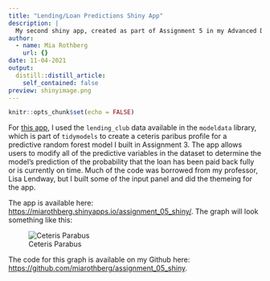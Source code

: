 ```yaml
---
title: "Lending/Loan Predictions Shiny App"
description: |
  My second shiny app, created as part of Assignment 5 in my Advanced Data Science class.
author:
  - name: Mia Rothberg
    url: {}
date: 11-04-2021
output:
  distill::distill_article:
    self_contained: false
preview: shinyimage.png
---
```



```r
knitr::opts_chunk$set(echo = FALSE)
```

For [this app](https://miarothberg.shinyapps.io/assignment_05_shiny/), I used the `lending_club` data available in the `modeldata` library, which is part of `tidymodels` to create a ceteris paribus profile for a predictive random forest model I built in Assignment 3. The app allows users to modify all of the predictive variables in the dataset to determine the model's prediction of the probability that the loan has been paid back fully or is currently on time. Much of the code was borrowed from my professor, Lisa Lendway, but I built some of the input panel and did the themeing for the app.

The app is available here: <https://miarothberg.shinyapps.io/assignment_05_shiny/>. The graph will look something like this: 

![Ceteris Parabus](shinyimage.png)

The code for this graph is available on my Github here: <https://github.com/miarothberg/assignment_05_shiny>. 